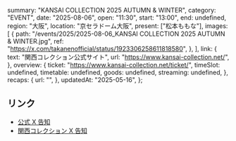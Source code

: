   summary: "KANSAI COLLECTION 2025 AUTUMN & WINTER",
  category: "EVENT",
  date: "2025-08-06",
  open: "11:30",
  start: "13:00",
  end: undefined,
  region: "大阪",
  location: "京セラドーム大阪",
  present: ["松本ももな"],
  images: [
    {
      path: "/events/2025/2025-08-06_KANSAI COLLECTION 2025 AUTUMN & WINTER.jpg",
      ref: "https://x.com/takanenofficial/status/1923306258611818580",
    },
  ],
  link: {
    text: "関西コレクション公式サイト",
    url: "https://www.kansai-collection.net/",
  },
  overview: {
    ticket: "https://www.kansai-collection.net/ticket/",
    timeSlot: undefined,
    timetable: undefined,
    goods: undefined,
    streaming: undefined,
  },
  recaps: {
    url: "",
  },
  updatedAt: "2025-05-16",
};

## リンク

- [公式 X 告知](https://x.com/takanenofficial/status/1923306258611818580)
- [関西コレクション X 告知](https://x.com/kan_kore/status/1923302925616676908)
